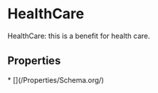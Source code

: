 # HealthCare

HealthCare: this is a benefit for health care.

## Properties

<Grid>
* [](/Properties/Schema.org/)

</Grid>

